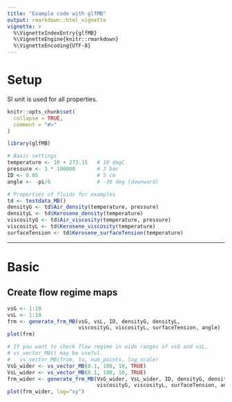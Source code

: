 ```yaml
---
title: "Example code with glfMB"
output: rmarkdown::html_vignette
vignette: >
  %\VignetteIndexEntry{glfMB}
  %\VignetteEngine{knitr::rmarkdown}
  %\VignetteEncoding{UTF-8}
---
```


# Setup

SI unit is used for all properties. 

```r
knitr::opts_chunk$set(
  collapse = TRUE,
  comment = "#>"
)
```

```r
library(glfMB)

# Basic settings
temperature <- 10 + 273.15   # 10 degC
pressure <- 3 * 100000       # 3 bar
ID <- 0.05                   # 5 cm
angle <- -pi/6               # -30 deg (downward)

# Properties of fluids for examples
td <- testdata_MB()
densityG <- td$Air_density(temperature, pressure)
densityL <- td$Kerosene_density(temperature)
viscosityG <- td$Air_viscosity(temperature, pressure)
viscosityL <- td$Kerosene_viscosity(temperature)
surfaceTension <- td$Kerosene_surfaceTension(temperature)
```

----

# Basic

## Create flow regime maps

```r
vsG <- 1:10
vsL <- 1:10
frm <- generate_frm_MB(vsG, vsL, ID, densityG, densityL,
                       viscosityG, viscosityL, surfaceTension, angle)
plot(frm)

# If you want to check flow regime in wide ranges of vsG and vsL, 
# vs_vector_MB() may be useful.
#   vs_vector_MB(from, to, num_points, log_scale)
VsG_wider <- vs_vector_MB(0.1, 100, 10, TRUE)
VsL_wider <- vs_vector_MB(0.1, 100, 10, TRUE)
frm_wider <- generate_frm_MB(VsG_wider, VsL_wider, ID, densityG, densityL,
                             viscosityG, viscosityL, surfaceTension, angle)
plot(frm_wider, log="xy")
```






